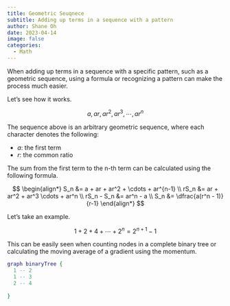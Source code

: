 ```yaml
---
title: Geometric Seuqnece
subtitle: Adding up terms in a sequence with a pattern
author: Shane Oh
date: 2023-04-14
image: false
categories:
  - Math
---
```


When adding up terms in a sequence with a specific pattern,
such as a geometric sequence, using a formula or recognizing a pattern can make the process much easier.

Let's see how it works.

$$
a, ar, ar^2, ar^3, \cdots, ar^n
$$

The sequence above is an arbitrary geometric sequence,
where each character denotes the following:

- $a$: the first term
- $r$: the common ratio

The sum from the first term to the n-th term can be calculated using the following formula.

$$
\begin{align*}
S_n &= a + ar + ar^2 + \cdots + ar^{n-1} \\
rS_n &= ar + ar^2 + ar^3 \cdots + ar^n \\
rS_n - S_n &= ar^n - a \\
S_n &= \dfrac{a(r^n - 1)}{r-1}
\end{align*}
$$

Let's take an example.

$$
1 + 2 + 4 + \cdots + 2^n = 2^{n+1} - 1
$$

This can be easily seen when counting nodes in a complete binary tree
or calculating the moving average of a gradient using the momentum.

```dot
graph binaryTree {
  1 -- 2
  1 -- 3
  2 -- 4
  
}
```